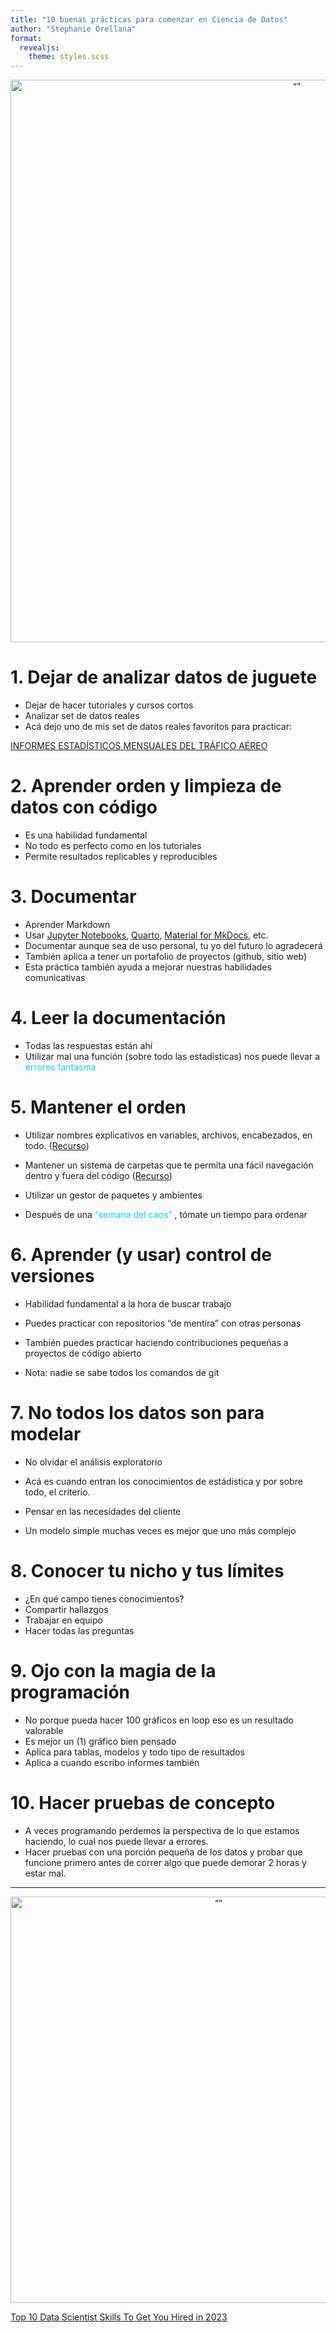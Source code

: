 ```yaml
---
title: "10 buenas prácticas para comenzar en Ciencia de Datos"
author: "Stephanie Orellana"
format:
  revealjs:
    theme: styles.scss
---
```


<center><img src="http://anabelforte.com/wp-content/uploads/2020/06/3patas.png" alt= “” width="900px" ></center>

# 1. Dejar de analizar datos de juguete

- Dejar de hacer tutoriales y cursos cortos
- Analizar set de datos reales
- Acá dejo uno de mis set de datos reales favoritos para practicar:

[INFORMES ESTADÍSTICOS MENSUALES DEL TRÁFICO AÉREO](http://www.jac.gob.cl/estadisticas/informes-estadisticos-mensuales-del-trafico-aereo/)

# 2. Aprender orden y limpieza de datos con código

- Es una habilidad fundamental
- No todo es perfecto como en los tutoriales
- Permite resultados replicables y reproducibles

# 3. Documentar

- Aprender Markdown
- Usar [Jupyter Notebooks](https://jupyter.org), [Quarto](https://quarto.org), [Material for MkDocs](https://squidfunk.github.io/mkdocs-material/), etc.
- Documentar aunque sea de uso personal, tu yo del futuro lo agradecerá
- También aplica a tener un portafolio de proyectos (github, sitio web)
- Esta práctica también ayuda a mejorar nuestras habilidades comunicativas

# 4. Leer la documentación

- Todas las respuestas están ahí
- Utilizar mal una función (sobre todo las estadísticas) nos puede llevar a <span style="color:#10d5eb;"> errores fantasma </span>

# 5. Mantener el orden

- Utilizar nombres explicativos en variables, archivos, encabezados, en todo. ([Recurso](https://sporella.github.io/nombrar_cosas/#1))

- Mantener un sistema de carpetas que te permita una fácil navegación dentro y fuera del código ([Recurso](https://www.panicoenlaxbox.com/post/organizacion-proyecto-python/))

- Utilizar un gestor de paquetes y ambientes

- Después de una <span style="color:#10d5eb;"> "semana del caos" </span>, tómate un tiempo para ordenar

# 6. Aprender (y usar) control de versiones

- Habilidad fundamental a la hora de buscar trabajo

- Puedes practicar con repositorios "de mentira" con otras personas

- También puedes practicar haciendo contribuciones pequeñas a proyectos de código abierto

- Nota: nadie se sabe todos los comandos de git

# 7. No todos los datos son para modelar

- No olvidar el análisis exploratorio

- Acá es cuando entran los conocimientos de estádistica y por sobre todo, el criterio.

- Pensar en las necesidades del cliente

- Un modelo simple muchas veces es mejor que uno más complejo

# 8. Conocer tu nicho y tus límites

- ¿En qué campo tienes conocimientos?
- Compartir hallazgos
- Trabajar en equipo
- Hacer todas las preguntas

# 9. Ojo con la magia de la programación

- No porque pueda hacer 100 gráficos en loop eso es un resultado valorable
- Es mejor un (1) gráfico bien pensado
- Aplica para tablas, modelos y todo tipo de resultados
- Aplica a cuando escribo informes también

# 10. Hacer pruebas de concepto

- A veces programando perdemos la perspectiva de lo que estamos haciendo, lo cual nos puede llevar a errores.
- Hacer pruebas con una porción pequeña de los datos y probar que funcione primero antes de correr algo que puede demorar 2 horas y estar mal.

---


<center><img src="https://dezyre.gumlet.io/files.dezyre.com/images/blog/Data+Scientist+Skills+Must+Have’s_1.png?w=1080&dpr=1.0" alt= “” width="650px" ></center>

[Top 10 Data Scientist Skills To Get You Hired in 2023](https://www.projectpro.io/article/top-10-data-science-skills-to-master-in-2021/134)